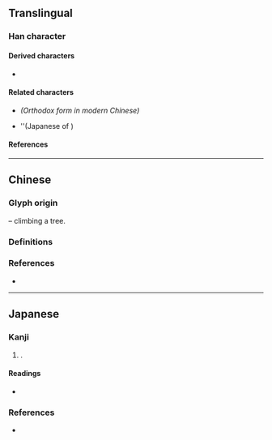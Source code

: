 {{also|乘|乗}}
{{character info/new}}
==Translingual==

===Han character===
{{Han char|rn=75|rad=木|as=08|sn=12|four=00904|canj=YNQD|ids=⿱亠桀}}

====Derived characters====
* {{l|mul|[[𣽘]], [[𩦆]], [[𠟇]]}}

====Related characters====
* {{l|mul|[[乘]]}} ''(Orthodox form in modern Chinese)''
* {{l|mul|[[乗]]}} ''(Japanese {{w|shinjitai}} of {{l|mul|乘}})

====References====
{{Han ref|kx=0536.030|dkj=15016|dj=0923.180|hdz=21237.020|uh=6909}}

----

==Chinese==

===Glyph origin===
{{Han etym}}
{{Han compound|亠|舛|t2=feet|木|t3=tree|ls=p}} – climbing a tree.

===Definitions===
{{zh-see|乘|v}}

===References===
* {{R:twedu|A00037-006#26}}

----

==Japanese==

===Kanji===
{{ja-kanji|grade=|rs=木08}}

# {{alt form|ja|乘}}.

====Readings====
* {{ja-readings
|on=じょう
|kun=のおる, のおせる
}}

===References===
* {{R:Koseki Moji|169360}}